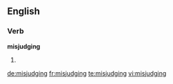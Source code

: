==English==

===Verb===
'''misjudging'''

# {{third-person singular of|misjudge}}

[[de:misjudging]]
[[fr:misjudging]]
[[te:misjudging]]
[[vi:misjudging]]